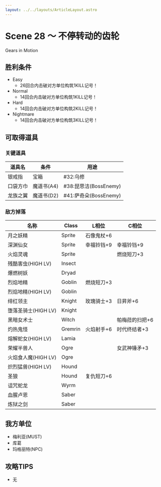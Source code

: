 ```yaml
---
layout: ../../layouts/ArticleLayout.astro
---
```

# Scene 28 ～ 不停转动的齿轮  

Gears in Motion

## 胜利条件 

- Easy
  - 26回合内击破对方单位构筑1KILL记号！
- Normal
  - 14回合内击破对方单位构筑1KILL记号！
- Hard
  - 14回合内击破对方单位构筑2KILL记号！
- Nightmare
  - 14回合内击破对方单位构筑3KILL记号！

## 可取得道具 

### 关键道具

|道具名|条件|用途|
|---|---|---|
|银戒指|宝箱|#32:乌修|
|口袋方巾|魔道书(A4)|#38:琵思洁(BossEnemy)|
|龙族之翼|魔道书(D2)|#41:萨奇朵(BossEnemy)|

### 敌方掉落

|名称|Class|L相位|C相位|
|---|---|---|---|
|月之妖精|Sprite|石像鬼杖+6||
|深渊仙女|Sprite|幸福铃铛+9|幸福铃铛+9|
|火焰灵魂|Sprite||燃烧短刀+3|
|残酷害虫(HIGH LV)|Insect|||
|爆燃树妖|Dryad|||
|烈焰地精|Goblin|燃烧短刀+3||
|烈焰地精(HIGH LV)|Goblin|||
|绯红领主|Knight|玫瑰骑士+3|日昇斧+6|
|堕落圣骑士(HIGH LV)|Knight|||
|黑暗女术士|Witch||帕梅菈的扫把+6|
|灼热鬼怪|Gremrin|火焰射手+6|时代终结者+3|
|熔解蛇女(HIGH LV)|Lamia|||
|荣耀半兽人|Ogre||女武神锤矛+3|
|火焰食人魔(HIGH LV)|Ogre|||
|炽烈猛兽(HIGH LV)|Hound|||
|圣狼|Hound|复仇短刀+6||
|诅咒蛇龙|Wyrm|||
|血腥卢恩|Saber|||
|炼狱之剑|Saber|||

## 我方单位 

- 梅利亚(MUST)
- 库葛
- 玛格丽特(NPC)

## 攻略TIPS 

- 无